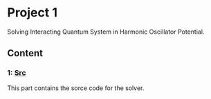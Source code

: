 # Project 1

Solving Interacting Quantum System in Harmonic Oscillator Potential.

## Content
### 1: [Src](https://github.com/dulte/FYS4411/tree/master/Project1/src)
This part contains the sorce code for the solver. 

